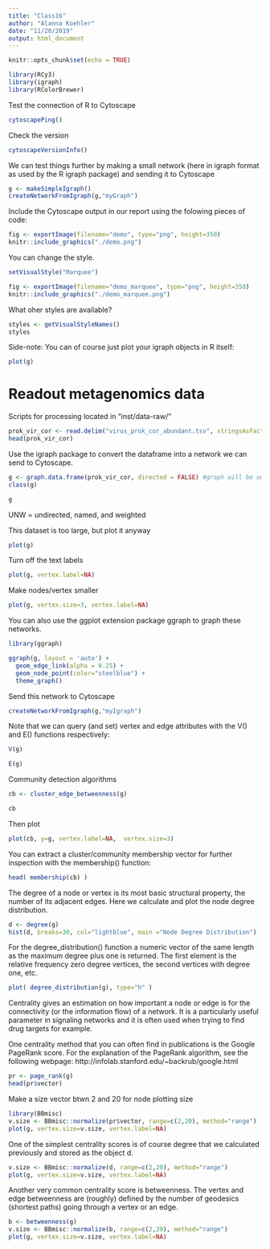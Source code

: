 ```yaml
---
title: "Class16"
author: "Alanna Koehler"
date: "11/20/2019"
output: html_document
---
```


```r
knitr::opts_chunk$set(echo = TRUE)
```

```r
library(RCy3)
library(igraph)
library(RColorBrewer)
```

Test the connection of R to Cytoscape
```r
cytoscapePing()
```

Check the version
```r
cytoscapeVersionInfo()
```

We can test things further by making a small network (here in igraph format as used by the R igraph package) and sending it to Cytoscape
```r
g <- makeSimpleIgraph()
createNetworkFromIgraph(g,"myGraph")
```

Include the Cytoscape output in our report using the folowing pieces of code:
```r
fig <- exportImage(filename="demo", type="png", height=350)
knitr::include_graphics("./demo.png")
```

You can change the style.
```r
setVisualStyle("Marquee")
```

```r
fig <- exportImage(filename="demo_marquee", type="png", height=350)
knitr::include_graphics("./demo_marquee.png")
```

What oher styles are available?
```r
styles <- getVisualStyleNames()
styles
```


Side-note: You can of course just plot your igraph objects in R itself:
```r
plot(g)
```


# Readout metagenomics data

Scripts for processing located in "inst/data-raw/"
```r
prok_vir_cor <- read.delim("virus_prok_cor_abundant.tsv", stringsAsFactors = FALSE)
head(prok_vir_cor)
```

Use the igraph package to convert the dataframe into a network we can send to Cytoscape.
```r
g <- graph.data.frame(prok_vir_cor, directed = FALSE) #graph will be undirected
class(g)
```

```r
g
```
UNW = undirected, named, and weighted

This dataset is too large, but plot it anyway
```r
plot(g)
```
 
 Turn off the text labels
```r
plot(g, vertex.label=NA)
```
 
Make nodes/vertex smaller
```r
plot(g, vertex.size=3, vertex.label=NA)
```

You can also use the ggplot extension package ggraph to graph these networks.
```r
library(ggraph)
```

```r
ggraph(g, layout = 'auto') +
  geom_edge_link(alpha = 0.25) +
  geom_node_point(color="steelblue") +
  theme_graph()
```

Send this network to Cytoscape
```r
createNetworkFromIgraph(g,"myIgraph")
```
Note that we can query (and set) vertex and edge attributes with the V() and E() functions respectively:
```r
V(g)
```
```r
E(g)
```

Community detection algorithms
```r
cb <- cluster_edge_betweenness(g)
```
```r
cb
```
Then plot
```r
plot(cb, y=g, vertex.label=NA,  vertex.size=3)
```

You can extract a cluster/community membership vector for further inspection with the membership() function:
```r
head( membership(cb) )
```

The degree of a node or vertex is its most basic structural property, the number of its adjacent edges. Here we calculate and plot the node degree distribution.
```r
d <- degree(g)
hist(d, breaks=30, col="lightblue", main ="Node Degree Distribution")
```
For the degree_distribution() function a numeric vector of the same length as the maximum degree plus one is returned. The first element is the relative frequency zero degree vertices, the second vertices with degree one, etc.
```r
plot( degree_distribution(g), type="h" )
```

Centrality gives an estimation on how important a node or edge is for the connectivity (or the information flow) of a network. It is a particularly useful parameter in signaling networks and it is often used when trying to find drug targets for example.

One centrality method that you can often find in publications is the Google PageRank score. For the explanation of the PageRank algorithm, see the following webpage: http://infolab.stanford.edu/~backrub/google.html

```r
pr <- page_rank(g)
head(pr$vector)
```

Make a size vector btwn 2 and 20 for node plotting size
```r
library(BBmisc)
v.size <- BBmisc::normalize(pr$vector, range=c(2,20), method="range")
plot(g, vertex.size=v.size, vertex.label=NA)
```
One of the simplest centrality scores is of course degree that we calculated previously and stored as the object d.
```r
v.size <- BBmisc::normalize(d, range=c(2,20), method="range")
plot(g, vertex.size=v.size, vertex.label=NA)
```
Another very common centrality score is betweenness. The vertex and edge betweenness are (roughly) defined by the number of geodesics (shortest paths) going through a vertex or an edge.
```r
b <- betweenness(g)
v.size <- BBmisc::normalize(b, range=c(2,20), method="range")
plot(g, vertex.size=v.size, vertex.label=NA)
```

